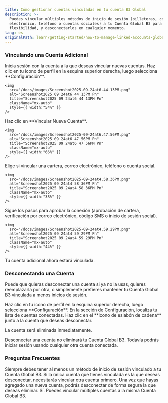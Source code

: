 ```yaml
---
title: Cómo gestionar cuentas vinculadas en tu cuenta B3 Global
description: >-
  Puedes vincular múltiples métodos de inicio de sesión (billeteras, correo
  electrónico, teléfono o cuentas sociales) a tu Cuenta Global B3 para mayor
  flexibilidad, y desconectarlos en cualquier momento.
lang: es
originalPath: learn/getting-started/how-to-manage-linked-accounts-global-account.mdx
---
```

### Vinculando una Cuenta Adicional

<Steps>
  <Step title="Iniciar Sesión">
    Inicia sesión con la cuenta a la que deseas vincular nuevas cuentas.
  </Step>
  <Step title="Abrir Configuración">
    Haz clic en tu icono de perfil en la esquina superior derecha, luego selecciona **Configuración**.

    <img
      src="/docs/images/Screenshot2025-09-24at6.44.13PM.png"
      alt="Screenshot2025 09 24at6 44 13PM Pn"
      title="Screenshot2025 09 24at6 44 13PM Pn"
      className="mx-auto"
      style={{ width:"54%" }}
    />
  </Step>
  <Step title="Vincular una Nueva Cuenta">
    Haz clic en **Vincular Nueva Cuenta**.

    <img
      src="/docs/images/Screenshot2025-09-24at6.47.56PM.png"
      alt="Screenshot2025 09 24at6 47 56PM Pn"
      title="Screenshot2025 09 24at6 47 56PM Pn"
      className="mx-auto"
      style={{ width:"66%" }}
    />
  </Step>
  <Step title="Seleccionar Tipo de Cuenta">
    Elige si vincular una cartera, correo electrónico, teléfono o cuenta social.

    <img
      src="/docs/images/Screenshot2025-09-24at4.58.36PM.png"
      alt="Screenshot2025 09 24at4 58 36PM Pn"
      title="Screenshot2025 09 24at4 58 36PM Pn"
      className="mx-auto"
      style={{ width:"38%" }}
    />
  </Step>
  <Step title="Autorizar Conexión">
    Sigue los pasos para aprobar la conexión (aprobación de cartera, verificación por correo electrónico, código SMS o inicio de sesión social).

    <img
      src="/docs/images/Screenshot2025-09-24at4.59.29PM.png"
      alt="Screenshot2025 09 24at4 59 29PM Pn"
      title="Screenshot2025 09 24at4 59 29PM Pn"
      className="mx-auto"
      style={{ width:"44%" }}
    />
  </Step>
</Steps>

Tu cuenta adicional ahora estará vinculada.

### Desconectando una Cuenta

Puede que quieras desconectar una cuenta si ya no la usas, quieres reemplazarla por otra, o simplemente prefieres mantener tu Cuenta Global B3 vinculada a menos inicios de sesión.

<Steps>
  <Step title="Abrir Configuración">
    Haz clic en tu icono de perfil en la esquina superior derecha, luego selecciona **Configuración**.
  </Step>
  <Step title="Encontrar Cuentas Conectadas">
    En la sección de Configuración, localiza tu lista de cuentas conectadas.
  </Step>
  <Step title="Desconectar la Cuenta">
    Haz clic en el **icono de eslabón de cadena** junto a la cuenta que deseas desconectar.
  </Step>
</Steps>

La cuenta será eliminada inmediatamente.

<Note>
  Desconectar una cuenta no eliminará tu Cuenta Global B3. Todavía podrás iniciar sesión usando cualquier otra cuenta conectada.
</Note>


### Preguntas Frecuentes

<Accordion title="¿Por qué no puedo desvincular mi cuenta?">
  Siempre debes tener al menos un método de inicio de sesión vinculado a tu Cuenta Global B3. Si la única cuenta que tienes vinculada es la que deseas desconectar, necesitarás vincular otra cuenta primero. Una vez que hayas agregado una nueva cuenta, podrás desconectar de forma segura la que deseas eliminar.
</Accordion>

<Accordion title="¿Puedo vincular más de una cuenta?">
  Sí. Puedes vincular múltiples cuentas a la misma Cuenta Global B3.
</Accordion>
